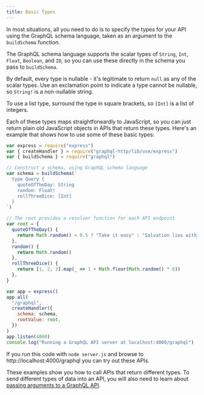 ```yaml
---
title: Basic Types
---
```


In most situations, all you need to do is to specify the types for your API using the GraphQL schema language, taken as an argument to the `buildSchema` function.

The GraphQL schema language supports the scalar types of `String`, `Int`, `Float`, `Boolean`, and `ID`, so you can use these directly in the schema you pass to `buildSchema`.

By default, every type is nullable - it's legitimate to return `null` as any of the scalar types. Use an exclamation point to indicate a type cannot be nullable, so `String!` is a non-nullable string.

To use a list type, surround the type in square brackets, so `[Int]` is a list of integers.

Each of these types maps straightforwardly to JavaScript, so you can just return plain old JavaScript objects in APIs that return these types. Here's an example that shows how to use some of these basic types:

```js
var express = require("express")
var { createHandler } = require("graphql-http/lib/use/express")
var { buildSchema } = require("graphql")

// Construct a schema, using GraphQL schema language
var schema = buildSchema(`
  type Query {
    quoteOfTheDay: String
    random: Float!
    rollThreeDice: [Int]
  }
`)

// The root provides a resolver function for each API endpoint
var root = {
  quoteOfTheDay() {
    return Math.random() < 0.5 ? "Take it easy" : "Salvation lies within"
  },
  random() {
    return Math.random()
  },
  rollThreeDice() {
    return [1, 2, 3].map(_ => 1 + Math.floor(Math.random() * 6))
  },
}

var app = express()
app.all(
  "/graphql",
  createHandler({
    schema: schema,
    rootValue: root,
  })
)
app.listen(4000)
console.log("Running a GraphQL API server at localhost:4000/graphql")
```

If you run this code with `node server.js` and browse to http://localhost:4000/graphql you can try out these APIs.

These examples show you how to call APIs that return different types. To send different types of data into an API, you will also need to learn about [passing arguments to a GraphQL API](/graphql-js/passing-arguments/).
